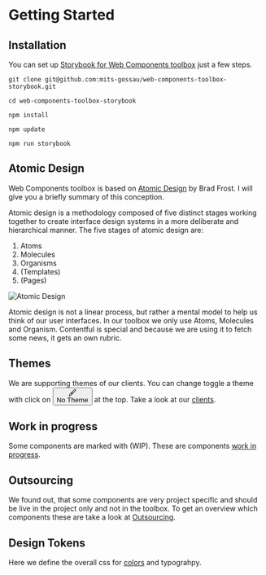 
<Meta title="Getting Started" />

<style>
  {`
    .button-theme-toggle {
      background: transparent;
      border: none;
      border-radius: 4px;
      color: #333;
      font-size: 13px;
      font-weight: bold;
      height: 28px;
      -webkit-box-pack: center;
      justify-content: center;
      margin-top: 6px;
      padding: 8px 7px;
      background-color: rgba(2,156,253,0.07);
      color: #FF6600;
      display: inline-flex;
      -webkit-box-align: center;
      -ms-flex-align: center;
      align-items: center;
    }
    .button-theme-toggle svg {
      width: 14px;
      display: inline-block;
      shape-rendering: inherit;
      vertical-align: middle;
      fill: currentColor;
    }
    .button-theme-label {
      display: inline-block;
      -webkit-text-decoration: none;
      text-decoration: none;
      padding: 10px;
      font-weight: 700;
      font-size: 13px;
      line-height: 1;
      height: 40px;
      border: none;
      border-top: 3px solid transparent;
      border-bottom: 3px solid transparent;
      background: transparent;
    }
  `}
</style>

# Getting Started

## Installation

You can set up [Storybook for Web Components toolbox](https://github.com/mits-gossau/web-components-toolbox-storybook) just a few steps.

```
git clone git@github.com:mits-gossau/web-components-toolbox-storybook.git
```

```
cd web-components-toolbox-storybook
```

```
npm install
```

```
npm update
```

```
npm run storybook
```

## Atomic Design

Web Components toolbox is based on [Atomic Design](https://atomicdesign.bradfrost.com/chapter-2/) by Brad Frost. I will give you a briefly summary of this conception.

Atomic design is a methodology composed of five distinct stages working together to create interface design systems in a more deliberate and hierarchical manner. The five stages of atomic design are:

1. Atoms
2. Molecules
3. Organisms
4. (Templates)
5. (Pages)

![Atomic Design](/src/assets/images/content/atomic-design.png)

Atomic design is not a linear process, but rather a mental model to help us think of our user interfaces. In our toolbox we only use Atoms, Molecules and Organism. Contentful is special and because we are using it to fetch some news, it gets an own rubric.

## Themes

We are supporting themes of our clients. You can change toggle a theme with click on <button type="button" class="button-theme-toggle" title="CSS custom properties themes"><svg viewBox="0 0 14 14" width="14px" height="14px" class="css-149xqrd"><path fill-rule="evenodd" d="M11.8535.1464a.5.5 0 0 0-.7071 0L2.9827 8.3102a2.2396 2.2396 0 0 0-1.0737.599C.6772 10.141.2402 11.903.0852 12.9978 0 13.5998 0 14.0002 0 14.0002s.4004 0 1.0023-.0853c1.095-.155 2.8569-.5919 4.0887-1.8237.307-.307.5067-.6806.5992-1.0743l8.1633-8.1633a.5.5 0 0 0 0-.7071l-2-2Zm-6.253 9.546L6.543 8.75l-1.293-1.2929-.9424.9424a2.242 2.242 0 0 1 .7835.5097c.23.2302.4.4977.5095.7831ZM7.25 8.0428 12.7929 2.5 11.5 1.2071 5.957 6.75 7.25 8.0429ZM4.3839 9.6163c.4881.4882.4881 1.2796 0 1.7678-.7665.7664-1.832 1.1845-2.7791 1.403a8.6972 8.6972 0 0 1-.49.0982 8.7151 8.7151 0 0 1 .0982-.4899c.2186-.9471.6367-2.0126 1.403-2.779.4882-.4882 1.2797-.4882 1.7679 0Z"></path></svg><div title="Theme" class="button-theme-label">No Theme</div></button> at the top. Take a look at our [clients](?path=/docs/clients--docs).

## Work in progress

Some components are marked with (WIP). These are components [work in progress](?path=/docs/work-in-progress--docs).

## Outsourcing
 
We found out, that some components are very project specific and should be live in the project only and not in the toolbox. To get an overview which components these are take a look at [Outsourcing](?path=/docs/outsourcing--docs).

## Design Tokens

Here we define the overall css for [colors](?path=/docs/design-tokens-colors--docs) and typograhpy.